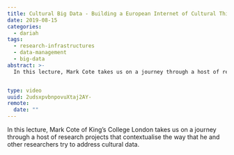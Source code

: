 ```yaml
---
title: Cultural Big Data - Building a European Internet of Cultural Things
date: 2019-08-15
categories:
  - dariah
tags:
  - research-infrastructures
  - data-management
  - big-data
abstract: >-
  In this lecture, Mark Cote takes us on a journey through a host of research projects that contextualise the way that he and other researchers try to address cultural data.


type: video
uuid: 2udsxpvbnpovuXtaj2AY-
remote:
  date: ""
---
```


In this lecture, Mark Cote of King’s College London takes us on a journey through a host of research projects that contextualise the way that he and other researchers try to address cultural data.

<VideoCard
  title="Cultural Big Data"
  subtitle="Building a European Internet of Cultural Things"
  id="6Vjhm6SJhpo"
  image="/assets/images/cms/posts/cultural-big-data/mark-cote.png"
/>
